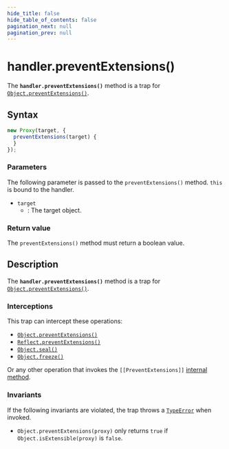 ```yaml
---
hide_title: false
hide_table_of_contents: false
pagination_next: null
pagination_prev: null
---
```

# handler.preventExtensions()

The **`handler.preventExtensions()`** method is a trap for [`Object.preventExtensions()`](../../../globals/Object/preventExtensions.md).

## Syntax

```js
new Proxy(target, {
  preventExtensions(target) {
  }
});
```

### Parameters

The following parameter is passed to the `preventExtensions()` method. `this` is bound to the handler.

- `target`
  - : The target object.

### Return value

The `preventExtensions()` method must return a boolean value.

## Description

The **`handler.preventExtensions()`** method is a trap for [`Object.preventExtensions()`](../../../globals/Object/preventExtensions.md).

### Interceptions

This trap can intercept these operations:

- [`Object.preventExtensions()`](../../../globals/Object/preventExtensions.md)
- [`Reflect.preventExtensions()`](../../../globals/Reflect/preventExtensions.md)
- [`Object.seal()`](../../../globals/Object/seal.md)
- [`Object.freeze()`](../../../globals/Object/freeze.md)

Or any other operation that invokes the `[[PreventExtensions]]` [internal method](https://developer.mozilla.org/docs/Web/JavaScript/Reference/Global_Objects/Proxy#object_internal_methods).

### Invariants

If the following invariants are violated, the trap throws a [`TypeError`](../../../globals/TypeError/TypeError.md) when invoked.

- `Object.preventExtensions(proxy)` only returns `true` if `Object.isExtensible(proxy)` is `false`.
